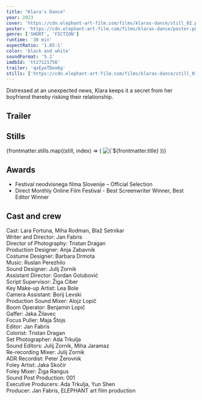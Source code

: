 ```yaml
---
title: "Klara's Dance"
year: 2023
cover: 'https://cdn.elephant-art-film.com/films/klaras-dance/still_02.png'
poster: 'https://cdn.elephant-art-film.com/films/klaras-dance/poster.png'
genre: ['SHORT', 'FICTION']
runtime: '30 min'
aspectRatio: '1.85:1'
color: 'black and white'
soundFormat: '5.1'
imdbId: 'tt27121756'
trailer: 'qxEyeTDeo6g'
stills: ['https://cdn.elephant-art-film.com/films/klaras-dance/still_01.png', 'https://cdn.elephant-art-film.com/films/klaras-dance/still_02.png', 'https://cdn.elephant-art-film.com/films/klaras-dance/still_03.png', 'https://cdn.elephant-art-film.com/films/klaras-dance/still_05.png', 'https://cdn.elephant-art-film.com/films/klaras-dance/still_07.png', 'https://cdn.elephant-art-film.com/films/klaras-dance/still_08.png', 'https://cdn.elephant-art-film.com/films/klaras-dance/still_12.png', 'https://cdn.elephant-art-film.com/films/klaras-dance/still_14.png', 'https://cdn.elephant-art-film.com/films/klaras-dance/still_15.png', 'https://cdn.elephant-art-film.com/films/klaras-dance/still_16.png', 'https://cdn.elephant-art-film.com/films/klaras-dance/still_17.png', 'https://cdn.elephant-art-film.com/films/klaras-dance/still_19.png', 'https://cdn.elephant-art-film.com/films/klaras-dance/still_20.png']
---
```



Distressed at an unexpected news, Klara keeps it a secret from her boyfriend thereby risking their relationship.

<h2>Trailer</h2>

<YouTube id={frontmatter.trailer} class="md:mx-24 xl:mx-12 my-6" />

<h2>Stills</h2>

<div class="grid grid-cols-1 sm:grid-cols-2 lg:grid-cols-3 gap-2">
    {frontmatter.stills.map((still, index) => (
        <img src={still} alt={`${frontmatter.title} - Still ${index}`} class="!my-0" />
    ))}
</div>

<h2>Awards</h2>

- Festival neodvisnega filma Slovenije – Official Selection
- Direct Monthly Online Film Festival - Best Screenwriter Winner, Best Editor Winner

<h2>Cast and crew</h2>

<span class="font-light">Cast:</span> Lara Fortuna, Miha Rodman, Blaž Setnikar  
<span class="font-light">Writer and Director:</span> Jan Fabris  
<span class="font-light">Director of Photography:</span> Tristan Dragan  
<span class="font-light">Production Designer:</span> Anja Zabavnik  
<span class="font-light">Costume Designer:</span> Barbara Drmota  
<span class="font-light">Music:</span> Ruslan Perezhilo  
<span class="font-light">Sound Designer:</span> Julij Zornik  
<span class="font-light">Assistant Director:</span> Gordan Golubović  
<span class="font-light">Script Supervisor:</span> Žiga Ciber  
<span class="font-light">Key Make-up Artist:</span> Lea Bole  
<span class="font-light">Camera Assistant:</span> Borij Levski  
<span class="font-light">Production Sound Mixer:</span> Alojz Lopič  
<span class="font-light">Boom Operator:</span> Benjamin Lopič  
<span class="font-light">Gaffer:</span> Jaka Žilavec  
<span class="font-light">Focus Puller:</span> Maja Štojs  
<span class="font-light">Editor:</span> Jan Fabris  
<span class="font-light">Colorist:</span> Tristan Dragan  
<span class="font-light">Set Photographer:</span> Ada Trkulja  
<span class="font-light">Sound Editors:</span> Julij Zornik, Miha Jaramaz  
<span class="font-light">Re-recording Mixer:</span> Julij Zornik  
<span class="font-light">ADR Recordist:</span> Peter Žerovnik  
<span class="font-light">Foley Artist:</span> Jaka Skočir  
<span class="font-light">Foley Mixer:</span> Žiga Rangus  
<span class="font-light">Sound Post Production:</span> 001  
<span class="font-light">Executive Producers:</span> Ada Trkulja, Yun Shen  
<span class="font-light">Producer:</span> Jan Fabris, ELEPHANT art film production  
